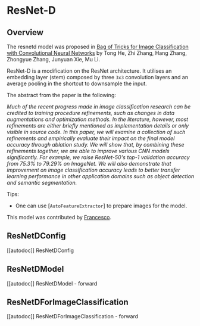 <!--Copyright 2022 The HuggingFace Team. All rights reserved.

Licensed under the Apache License, Version 2.0 (the "License"); you may not use this file except in compliance with
the License. You may obtain a copy of the License at

http://www.apache.org/licenses/LICENSE-2.0

Unless required by applicable law or agreed to in writing, software distributed under the License is distributed on
an "AS IS" BASIS, WITHOUT WARRANTIES OR CONDITIONS OF ANY KIND, either express or implied. See the License for the
specific language governing permissions and limitations under the License.
-->

# ResNet-D

## Overview

The resnetd model was proposed in [Bag of Tricks for Image Classification with Convolutional Neural Networks](https://arxiv.org/abs/1812.01187) by Tong He, Zhi Zhang, Hang Zhang, Zhongyue Zhang, Junyuan Xie, Mu Li.

ResNet-D is a modification on the ResNet architecture. It utilises an embedding layer (stem) composed by three `3x3` convolution layers  and an average pooling in the shortcut to downsample the input.

The abstract from the paper is the following:

*Much of the recent progress made in image classification research can be credited to training procedure refinements, such as changes in data augmentations and optimization methods. In the literature, however, most refinements are either briefly mentioned as implementation details or only visible in source code. In this paper, we will examine a collection of such refinements and empirically evaluate their impact on the final model accuracy through ablation study. We will show that, by combining these refinements together, we are able to improve various CNN models significantly. For example, we raise ResNet-50's top-1 validation accuracy from 75.3% to 79.29% on ImageNet. We will also demonstrate that improvement on image classification accuracy leads to better transfer learning performance in other application domains such as object detection and semantic segmentation.*

Tips:

- One can use [`AutoFeatureExtractor`] to prepare images for the model.

This model was contributed by [Francesco](https://huggingface.co/Francesco).


## ResNetDConfig

[[autodoc]] ResNetDConfig


## ResNetDModel

[[autodoc]] ResNetDModel
    - forward


## ResNetDForImageClassification

[[autodoc]] ResNetDForImageClassification
    - forward